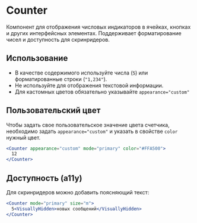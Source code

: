 <Overview>

# Counter

Компонент для отображения числовых индикаторов в ячейках, кнопках и других интерфейсных элементах.
Поддерживает форматирование чисел и доступность для скринридеров.

</Overview>

## Использование

- В качестве содержимого используйте числа (`5`) или форматированные строки (`"1,234"`).
- Не используйте для отображения текстовой информации.
- Для кастомных цветов обязательно указывайте `appearance="custom"`

## Пользовательский цвет

Чтобы задать свое пользовательское значение цвета счетчика, необходимо задать `appearance="custom"`
и указать в свойстве `color` нужный цвет.

```jsx
<Counter appearance="custom" mode="primary" color="#FFA500">
  12
</Counter>
```

## Доступность (a11y)

Для скринридеров можно добавить поясняющий текст:

```jsx
<Counter mode="primary" size="m">
  5<VisuallyHidden>новых сообщений</VisuallyHidden>
</Counter>
```
